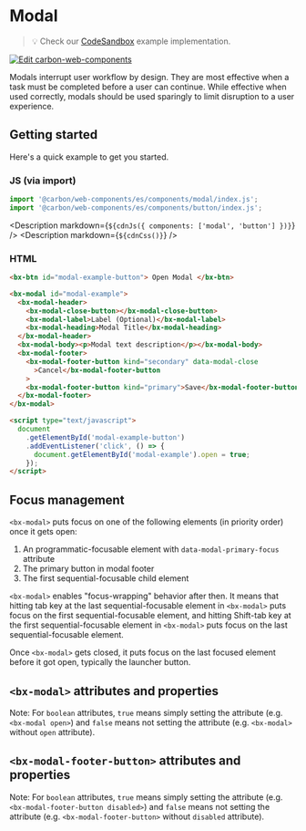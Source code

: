 
# Modal

> 💡 Check our
> [CodeSandbox](https://codesandbox.io/s/github/carbon-design-system/carbon-for-ibm-dotcom/tree/v1/packages/carbon-web-components/examples/codesandbox/basic/components/modal)
> example implementation.

[![Edit carbon-web-components](https://codesandbox.io/static/img/play-codesandbox.svg)](https://codesandbox.io/s/github/carbon-design-system/carbon-for-ibm-dotcom/tree/v1/packages/carbon-web-components/examples/codesandbox/basic/components/modal)

Modals interrupt user workflow by design. They are most effective when a task
must be completed before a user can continue. While effective when used
correctly, modals should be used sparingly to limit disruption to a user
experience.

## Getting started

Here's a quick example to get you started.

### JS (via import)

```javascript
import '@carbon/web-components/es/components/modal/index.js';
import '@carbon/web-components/es/components/button/index.js';
```

<Description markdown={`${cdnJs({ components: ['modal', 'button'] })}`} />
<Description markdown={`${cdnCss()}`} />

### HTML

```html
<bx-btn id="modal-example-button"> Open Modal </bx-btn>

<bx-modal id="modal-example">
  <bx-modal-header>
    <bx-modal-close-button></bx-modal-close-button>
    <bx-modal-label>Label (Optional)</bx-modal-label>
    <bx-modal-heading>Modal Title</bx-modal-heading>
  </bx-modal-header>
  <bx-modal-body><p>Modal text description</p></bx-modal-body>
  <bx-modal-footer>
    <bx-modal-footer-button kind="secondary" data-modal-close
      >Cancel</bx-modal-footer-button
    >
    <bx-modal-footer-button kind="primary">Save</bx-modal-footer-button>
  </bx-modal-footer>
</bx-modal>

<script type="text/javascript">
  document
    .getElementById('modal-example-button')
    .addEventListener('click', () => {
      document.getElementById('modal-example').open = true;
    });
</script>
```

## Focus management

`<bx-modal>` puts focus on one of the following elements (in priority order)
once it gets open:

1. An programmatic-focusable element with `data-modal-primary-focus` attribute
2. The primary button in modal footer
3. The first sequential-focusable child element

`<bx-modal>` enables "focus-wrapping" behavior after then. It means that hitting
tab key at the last sequential-focusable element in `<bx-modal>` puts focus on
the first sequential-focusable element, and hitting Shift-tab key at the first
sequential-focusable element in `<bx-modal>` puts focus on the last
sequential-focusable element.

Once `<bx-modal>` gets closed, it puts focus on the last focused element before
it got open, typically the launcher button.

## `<bx-modal>` attributes and properties

Note: For `boolean` attributes, `true` means simply setting the attribute (e.g.
`<bx-modal open>`) and `false` means not setting the attribute (e.g.
`<bx-modal>` without `open` attribute).

<Props of="bx-modal" />

## `<bx-modal-footer-button>` attributes and properties

Note: For `boolean` attributes, `true` means simply setting the attribute (e.g.
`<bx-modal-footer-button disabled>`) and `false` means not setting the attribute
(e.g. `<bx-modal-footer-button>` without `disabled` attribute).

<Props of="bx-modal-footer-button" />
